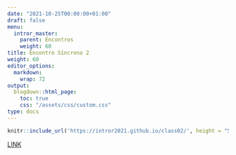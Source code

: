 ```yaml
---
date: "2021-10-25T00:00:00+01:00"
draft: false
menu:
  intror_master:
    parent: Encontros
    weight: 60
title: Encontro Síncrono 2
weight: 60
editor_options: 
  markdown: 
    wrap: 72
output: 
  blogdown::html_page:
    toc: true
    css: "/assets/css/custom.css"
type: docs
---
```



```r
knitr::include_url('https://intror2021.github.io/class02/', height = "500px")
```

[LINK](https://intror2021.github.io/class02/)

